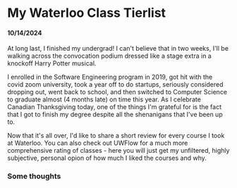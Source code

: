 
# My Waterloo Class Tierlist

#### 10/14/2024

At long last, I finished my undergrad! I can't believe that in two weeks, I'll be walking across the convocation podium dressed like a stage extra in a knockoff Harry Potter musical.

I enrolled in the Software Engineering program in 2019, got hit with the covid zoom university, took a year off to do startups, seriously considered dropping out, went back to school, and then switched to Computer Science to graduate almost (4 months late) on time this year. As I celebrate Canadian Thanksgiving today, one of the things I'm grateful for is the fact that I got to finish my degree despite all the shenanigans that I've been up to.

Now that it's all over, I'd like to share a short review for every course I took at Waterloo. You can also check out UWFlow for a much more comprehensive rating of classes - here you will just get my unfiltered, highly subjective, personal opion of how much I liked the courses and why.

### Some thoughts
